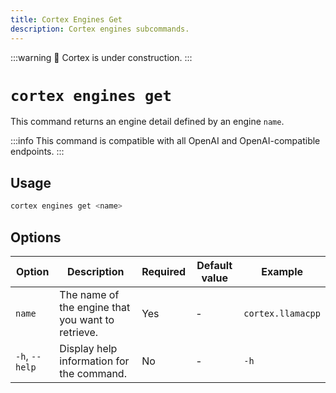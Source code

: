 ```yaml
---
title: Cortex Engines Get
description: Cortex engines subcommands.
---
```


:::warning
🚧 Cortex is under construction.
:::

# `cortex engines get`

This command returns an engine detail defined by an engine `name`.

:::info
This command is compatible with all OpenAI and OpenAI-compatible endpoints.
:::

## Usage

```bash
cortex engines get <name>
```

## Options

| Option            | Description                                           | Required | Default value | Example         |
|-------------------|-------------------------------------------------------|----------|---------------|-----------------|
| `name`        | The name of the engine that you want to retrieve.     | Yes      | -             | `cortex.llamacpp`|
| `-h`, `--help`    | Display help information for the command.             | No       | -             | `-h`        |

